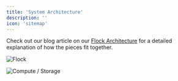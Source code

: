 ```yaml
---
title: 'System Architecture'
description: ''
icon: 'sitemap'
---
```


Check out our blog article on our [Flock Architecture](https://www.chakra.dev/writing/flock-architecture) for a detailed explanation of how the pieces fit together.

<img
  src='https://cdn.prod.website-files.com/674004db86b69c586d160bea/67af7a421269b73894557d13_flock2.png'
  alt='Flock'
/>

<img
  src='https://cdn.prod.website-files.com/674004db86b69c586d160bea/67af79b8e241076b7c37f005_duck2.png'
  alt='Compute / Storage'
/>
